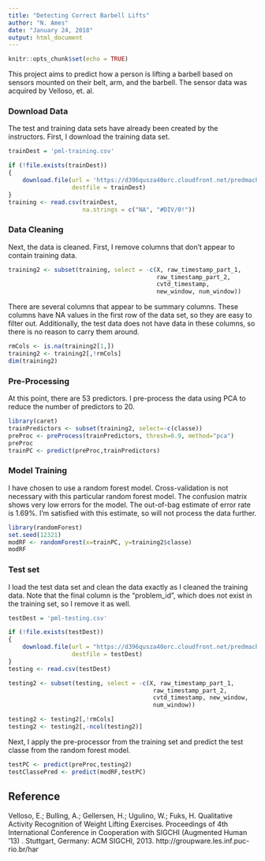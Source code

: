 ```yaml
---
title: "Detecting Correct Barbell Lifts"
author: "N. Ames"
date: "January 24, 2018"
output: html_document
---
```


```r
knitr::opts_chunk$set(echo = TRUE)
```

This project aims to predict how a person is lifting a barbell based on sensors mounted on their belt, arm, and the barbell. The sensor data was acquired by Velloso, et. al.

### Download Data

The test and training data sets have already been created by the instructors. First, I download the training data set.

```r
trainDest = 'pml-training.csv'

if (!file.exists(trainDest))
{
    download.file(url = 'https://d396qusza40orc.cloudfront.net/predmachlearn/pml-training.csv',
                  destfile = trainDest)
}
training <- read.csv(trainDest,
                     na.strings = c("NA", "#DIV/0!"))
```

### Data Cleaning 

Next, the data is cleaned. First, I remove columns that don't appear to contain training data. 

```r

training2 <- subset(training, select = -c(X, raw_timestamp_part_1,
                                          raw_timestamp_part_2,
                                          cvtd_timestamp,
                                          new_window, num_window))
```

There are several columns that appear to be summary columns. These columns have NA values in the first row of the data set, so they are easy to filter out. Additionally, the test data does not have data in these columns, so there is no reason to carry them around.
```r
rmCols <- is.na(training2[1,])
training2 <- training2[,!rmCols]
dim(training2)
```

### Pre-Processing

At this point, there are 53 predictors. I pre-process the data using PCA to reduce the number of predictors to 20.

```r
library(caret)
trainPredictors <- subset(training2, select=-c(classe))
preProc <- preProcess(trainPredictors, thresh=0.9, method="pca")
preProc
trainPC <- predict(preProc,trainPredictors)
```

### Model Training

I have chosen to use a random forest model. Cross-validation is not necessary with this particular random forest model. The confusion matrix shows very low errors for the model. The out-of-bag estimate of error rate is 1.69%. I'm satisfied with this estimate, so will not process the data further. 

```r
library(randomForest)
set.seed(12321)
modRF <- randomForest(x=trainPC, y=training2$classe)
modRF
```


### Test set

I load the test data set and clean the data exactly as I cleaned the training data. Note that the final column is the "problem_id", which does not exist in the training set, so I remove it as well.

```r
testDest = 'pml-testing.csv'

if (!file.exists(testDest))
{
    download.file(url = "https://d396qusza40orc.cloudfront.net/predmachlearn/pml-testing.csv", 
                  destfile = testDest)
}
testing <- read.csv(testDest)

testing2 <- subset(testing, select = -c(X, raw_timestamp_part_1,
                                         raw_timestamp_part_2,
                                         cvtd_timestamp, new_window, 
                                         num_window))

testing2 <- testing2[,!rmCols]
testing2 <- testing2[,-ncol(testing2)]
```

Next, I apply the pre-processor from the training set and predict the test classe from the random forest model.

```r
testPC <- predict(preProc,testing2)
testClassePred <- predict(modRF,testPC)
```



## Reference

Velloso, E.; Bulling, A.; Gellersen, H.; Ugulino, W.; Fuks, H. Qualitative Activity Recognition of Weight Lifting Exercises. Proceedings of 4th International Conference in Cooperation with SIGCHI (Augmented Human '13) . Stuttgart, Germany: ACM SIGCHI, 2013. http://groupware.les.inf.puc-rio.br/har
